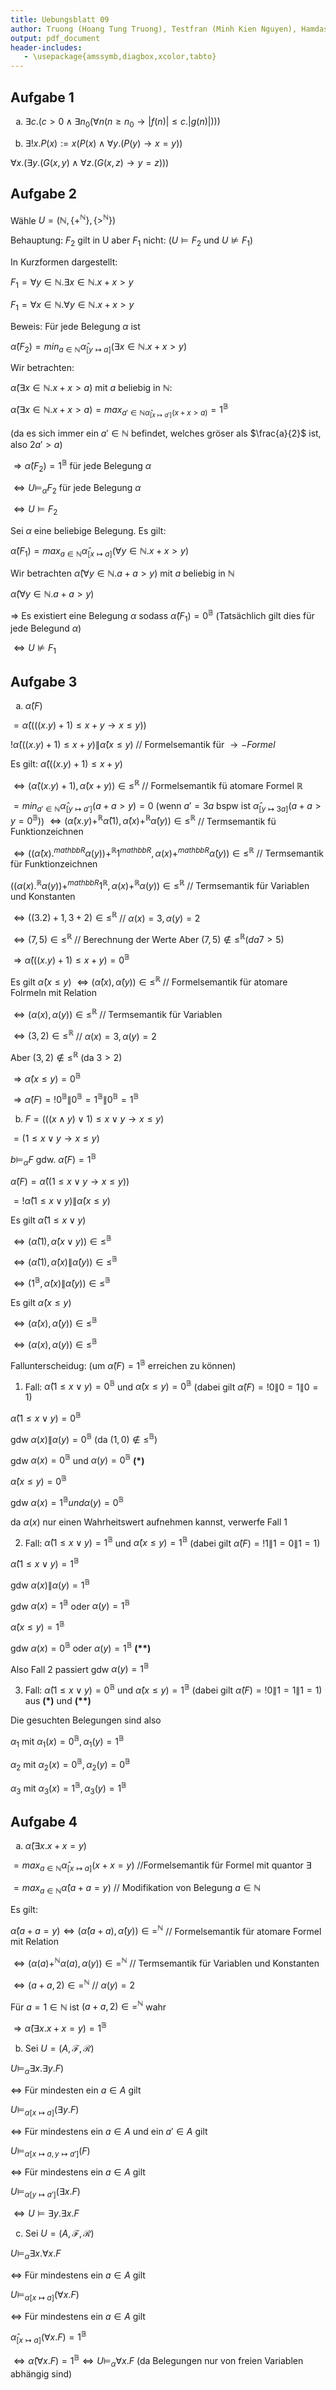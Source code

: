 ```yaml
---
title: Uebungsblatt 09
author: Truong (Hoang Tung Truong), Testfran (Minh Kien Nguyen), Hamdash
output: pdf_document
header-includes:
   - \usepackage{amssymb,diagbox,xcolor,tabto}
---
```


## Aufgabe 1
a. $\exists c.(c > 0 \land \exists n_0(\forall n(n \geq n_0 \rightarrow |f(n)| \leq c. |g(n)|)))$

b. $\exists ! x.P(x) := x (P(x) \land \forall y.(P(y) \rightarrow x=y))$

$\forall x.(\exists y.(G(x,y) \land \forall z.(G(x,z) \rightarrow y=z)))$

## Aufgabe 2
Wähle $U = (\mathbb{N}, \{+^{\mathbb{N}}\},\{>^{\mathbb{N}}\})$

Behauptung: $F_2$ gilt in U aber $F_1$ nicht: $(U \vDash F_2$ und $U \nvDash F_1)$

In Kurzformen dargestellt:

$F_1 = \forall y \in \mathbb{N}. \exists x \in \mathbb{N}. x+x > y$

$F_1 = \forall x \in \mathbb{N}. \forall y \in \mathbb{N}. x+x > y$

Beweis: Für jede Belegung $\alpha$ ist

$\hat{\alpha}(F_2) = min_{a \in \mathbb{N}} \hat{\alpha}_{[y \mapsto a]}(\exists x \in \mathbb{N}.x+x > y)$

Wir betrachten:

$\hat{\alpha}(\exists x \in \mathbb{N} . x+x > a)$ mit $a$ beliebig in $\mathbb{N}$:

$\hat{\alpha}(\exists x \in \mathbb{N}. x+x>a) = max_{a' \in \mathbb{N} \hat{\alpha}_{[x \mapsto a']} (x+x > a)} = 1^{\mathbb{B}}$

(da es sich immer ein $a' \in \mathbb{N}$ befindet, welches gröser als $\frac{a}{2}$ ist, also $2a' > a$)

$\Rightarrow \hat{\alpha}(F_2) = 1^{\mathbb{B}}$ für jede Belegung $\alpha$

$\Leftrightarrow U \vDash_\alpha F_2$ für jede Belegung $\alpha$

$\Leftrightarrow U \vDash F_2$

Sei $\alpha$ eine beliebige Belegung. Es gilt:

$\hat{\alpha}(F_1) = max_{a \in \mathbb{N}} \hat{\alpha}_{[x \mapsto a]}(\forall y \in \mathbb{N}.x + x > y)$

Wir betrachten $\hat{\alpha}(\forall y \in \mathbb{N}.a+a>y)$ mit $a$ beliebig in $\mathbb{N}$

$\hat{\alpha}(\forall y \in \mathbb{N}.a+a>y)$


$\Rightarrow$ Es existiert eine Belegung $\alpha$ sodass $\hat{\alpha}(F_1) = 0^{\mathbb{B}}$ (Tatsächlich gilt dies für jede Belegund $\alpha$)

$\Leftrightarrow U \nvDash F_1$

## Aufgabe 3
a. $\hat{\alpha}(F)$

$= \hat{\alpha}((((x.y)+1)\leq x+y \rightarrow x \leq y))$

$! \hat{\alpha}(((x.y)+1) \leq x+y) \| \hat{\alpha}(x\leq y)$ // Formelsemantik für $\rightarrow-Formel$

Es gilt: $\hat{\alpha}(((x.y) +1) \leq x+y)$

$\Leftrightarrow (\hat{\alpha}((x.y)+1), \hat{\alpha}(x+y)) \in \leq^{\mathbb{R}}$ \tab // Formelsemantik fü atomare Formel $\mathbb{R}$

$= min_{a' \in \mathbb{N}} \hat{\alpha}_{[y \mapsto a']}(a+a>y) =0$ (wenn $a' = 3a$ bspw ist $\hat{\alpha}_{[y \mapsto 3a]} (a+a >y = 0^{\mathbb{B}})$)
$\Leftrightarrow (\hat{\alpha}(x.y) +^{\mathbb{R}} \hat{\alpha}(1), \hat{\alpha}(x) +^{\mathbb{R}} \hat{\alpha}(y)) \in \leq^{\mathbb{R}}$ \tab // Termsemantik fü Funktionzeichnen

$\Leftrightarrow ((\hat{\alpha}(x).^{mathbb{R}} \alpha(y)) +^{\mathbb{R}} 1^{mathbb{R}}, \alpha (x) +^{mathbb{R}} \hat{\alpha} (y)) \in \leq^{\mathbb{R}}$ \tab // Termsemantik für Funktionzeichnen

$((\alpha(x).^{\mathbb{R}} \alpha(y)) +^{mathbb{R}} 1^{\mathbb{R}}, \alpha(x) +^{\mathbb{R}} \alpha(y)) \in \leq^{\mathbb{R}}$ \tab // Termsemantik für Variablen und Konstanten

$\Leftrightarrow ((3.2)+1, 3+2) \in \leq^{\mathbb{R}}$ \tab // $\alpha(x) =3, \alpha(y) =2$

$\Leftrightarrow (7,5) \in \leq^{\mathbb{R}}$ \tab // Berechnung der Werte
Aber $(7,5) \notin \leq^{\mathbb{R}} (da 7>5)$

$\Rightarrow \hat{\alpha}(((x.y) +1) \leq x +y) = 0^{\mathbb{B}}$

Es gilt $\hat{\alpha}(x \leq y)$
$\Leftrightarrow (\hat{\alpha}(x), \hat{\alpha}(y)) \in \leq^{\mathbb{R}}$ \tab // Formelsemantik für atomare Folrmeln mit Relation

$\Leftrightarrow (\alpha(x), \alpha(y)) \in \leq^{\mathbb{R}}$ \tab // Termsemantik für Variablen

$\Leftrightarrow (3,2) \in \leq^{\mathbb{R}}$ // $\alpha (x) =3, \alpha (y) =2$

Aber $(3,2) \notin \leq^{\mathbb{R}}$ (da $3>2$)

$\Rightarrow \hat{\alpha}(x \leq y) =0^{\mathbb{B}}$

$\Rightarrow \hat{\alpha}(F) = !0^{\mathbb{B}} \| 0^{\mathbb{B}} = 1^{\mathbb{B}} \| 0^{\mathbb{B}} =1^{\mathbb{B}}$

b. $F = (((x \land y) \lor 1) \leq x \lor y \rightarrow x \leq y)$

$= (1 \leq x \lor y \rightarrow x \leq y)$

$b \vDash_{\alpha} F$ gdw. $\hat{\alpha}(F) =1^{\mathbb{B}}$

$\hat{\alpha}(F) =\hat{\alpha}((1\leq x\lor y \rightarrow x \leq y))$

$= !\hat{\alpha}(1 \leq x \lor y) \| \hat{\alpha}(x \leq y)$

Es gilt $\hat{\alpha}(1 \leq x\lor y)$

$\Leftrightarrow (\hat{\alpha}(1), \hat{\alpha}(x\lor y)) \in \leq^{\mathbb{B}}$

$\Leftrightarrow (\hat{\alpha}(1), \hat{\alpha}(x) \| \hat{\alpha}(y)) \in \leq^{\mathbb{B}}$

$\Leftrightarrow (1^{\mathbb{B}}, \hat{\alpha}(x) \| \hat{\alpha}(y)) \in \leq^{\mathbb{B}}$

Es gilt $\hat{\alpha}(x \leq y)$

$\Leftrightarrow (\hat{\alpha}(x), \hat{\alpha}(y)) \in \leq^{\mathbb{B}}$

$\Leftrightarrow (\alpha(x), \alpha(y)) \in \leq^{\mathbb{B}}$

Fallunterscheidug: (um $\hat{\alpha}(F) = 1^{\mathbb{B}}$ erreichen zu können)

1. Fall: $\hat{\alpha}(1 \leq x \lor y) = 0^{\mathbb{B}}$ und $\hat{\alpha}(x \leq y) = 0^{\mathbb{B}}$ (dabei gilt $\hat{\alpha}(F) = ! 0 \| 0 = 1 \| 0 =1$)

$\hat{\alpha}(1 \leq x \lor y) = 0^{\mathbb{B}}$

gdw $\alpha(x) \| \alpha(y) = 0^{\mathbb{B}}$ (da $(1,0) \notin \leq^{\mathbb{B}}$)

gdw $\alpha(x) =0^{\mathbb{B}}$ und $\alpha(y) =0^{\mathbb{B}}$ **(\*)**

$\hat{\alpha}(x \leq y) =0^{\mathbb{B}}$

gdw $\alpha(x) =1^{\mathbb{B}} und \alpha(y) =0^{\mathbb{B}}$

 da $\alpha(x)$ nur einen Wahrheitswert aufnehmen kannst, verwerfe Fall 1

2. Fall: $\hat{\alpha}(1 \leq x \lor y) =1^{\mathbb{B}}$ und $\hat{\alpha}(x \leq y) = 1^{\mathbb{B}}$ (dabei gilt $\hat{\alpha}(F) = !1 \| 1 = 0 \| 1 = 1$)

$\hat{\alpha}(1 \leq x \lor y)=1^{\mathbb{B}}$

gdw $\alpha(x) \| \alpha(y) =1^{\mathbb{B}}$

gdw $\alpha(x) =1^{\mathbb{B}}$ oder $\alpha(y) =1^{\mathbb{B}}$

$\hat{\alpha}(x \leq y) =1^{\mathbb{B}}$

gdw $\alpha(x) =0^{\mathbb{B}}$ oder $\alpha(y) =1^{\mathbb{B}}$ **(\*\*)**

Also Fall 2 passiert gdw $\alpha(y) =1^{\mathbb{B}}$

3. Fall: $\hat{\alpha}(1 \leq x \lor y) =0^{\mathbb{B}}$ und $\hat{\alpha}(x \leq y) =1^{\mathbb{B}}$ (dabei gilt $\hat{\alpha}(F) = !0 \| 1 = 1 \| 1 = 1$) aus **(\*)** und **(\*\*)**

Die gesuchten Belegungen sind also

$\alpha_1$ mit $\alpha_1(x) =0^{\mathbb{B}}, \alpha_1(y)=1^{\mathbb{B}}$

$\alpha_2$ mit $\alpha_2(x) =0^{\mathbb{B}}, \alpha_2(y)=0^{\mathbb{B}}$

$\alpha_3$ mit $\alpha_3(x) =1^{\mathbb{B}}, \alpha_3(y)=1^{\mathbb{B}}$

## Aufgabe 4
a. $\hat{\alpha}(\exists x. x+x =y)$

$=max_{a\in \mathbb{N}} \hat{\alpha}_{[x \mapsto a]}(x + x = y)$ \tab //Formelsemantik für Formel mit quantor $\exists$

$=max_{a\in \mathbb{N}} \hat{\alpha}(a+a=y)$ \tab // Modifikation von Belegung $a \in \mathbb{N}$

Es gilt:

$\hat{\alpha}(a+a=y) \Leftrightarrow (\hat{\alpha}(a+a), \hat{\alpha}(y)) \in =^{\mathbb{N}}$ \tab // Formelsemantik für atomare Formel mit Relation

$\Leftrightarrow (\alpha(a) +^{\mathbb{N}} \alpha(a), \alpha(y)) \in =^{\mathbb{N}}$ \tab // Termsemantik für Variablen und Konstanten

$\Leftrightarrow (a +a, 2) \in =^{\mathbb{N}}$ // $\alpha(y) =2$

Für $a=1\in \mathbb{N}$ ist $(a+a,2) \in =^{\mathbb{N}}$ wahr

$\Rightarrow \hat{\alpha}(\exists x.x+x =y) =1^{\mathbb{B}}$

b. Sei $U = (A,\mathcal{F}, \mathcal{R})$

$U \vDash_{\alpha}\exists x.\exists y .F)$

$\Leftrightarrow$ Für mindesten ein $a \in A$ gilt

$U \vDash_{\alpha[x\mapsto a]} (\exists y.F)$

$\Leftrightarrow$ Für mindestens ein $a \in A$ und ein $a' \in A$ gilt

$U \vDash_{\alpha[x\mapsto a, y \mapsto a']} (F)$

$\Leftrightarrow$ Für mindestens ein $a \in A$ gilt

$U \vDash_{\alpha[y \mapsto a']} (\exists x.F)$

$\Leftrightarrow U \vDash \exists y . \exists x . F$

c. Sei $U = (A,\mathcal{F}, \mathcal{R})$

$U \vDash_{\alpha} \exists x. \forall x. F$

$\Leftrightarrow$ Für mindestens ein $a \in A$ gilt

$U \vDash_{\alpha[x\mapsto a]}(\forall x.F)$

$\Leftrightarrow$ Für mindestens ein $a \in A$ gilt

$\hat{\alpha}_{[x\mapsto a]}(\forall x.F) =1^{\mathbb{B}}$

$\Leftrightarrow \hat{\alpha}(\forall x.F) =1^{\mathbb{B}} \Leftrightarrow U \vDash_{\alpha} \forall x.F$ (da Belegungen nur von freien Variablen abhängig sind)
